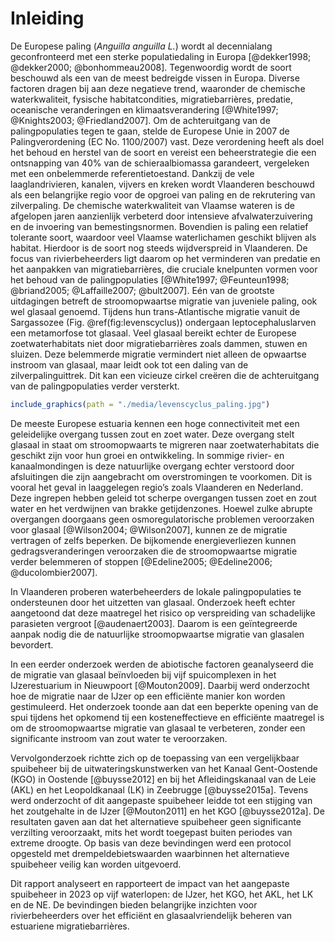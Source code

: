 <!-- hier komt de inhoudstafel bij pdf -->

\mainmatter

# Inleiding

De Europese paling (*Anguilla anguilla L.*) wordt al decennialang geconfronteerd met een sterke populatiedaling in Europa [@dekker1998; @dekker2000; @bonhommeau2008]. Tegenwoordig wordt de soort beschouwd als een van de meest bedreigde vissen in Europa. Diverse factoren dragen bij aan deze negatieve trend, waaronder de chemische waterkwaliteit, fysische habitatcondities, migratiebarrières, predatie, oceanische veranderingen en klimaatsverandering [@White1997; @Knights2003; @Friedland2007]. Om de achteruitgang van de palingpopulaties tegen te gaan, stelde de Europese Unie in 2007 de Palingverordening (EC No. 1100/2007) vast. Deze verordening heeft als doel het behoud en herstel van de soort en vereist een beheerstrategie die een ontsnapping van 40% van de schieraalbiomassa garandeert, vergeleken met een onbelemmerde referentietoestand. Dankzij de vele laaglandrivieren, kanalen, vijvers en kreken wordt Vlaanderen beschouwd als een belangrijke regio voor de opgroei van paling en de rekrutering van zilverpaling. De chemische waterkwaliteit van Vlaamse wateren is de afgelopen jaren aanzienlijk verbeterd door intensieve afvalwaterzuivering en de invoering van bemestingsnormen. Bovendien is paling een relatief tolerante soort, waardoor veel Vlaamse waterlichamen geschikt blijven als habitat. Hierdoor is de soort nog steeds wijdverspreid in Vlaanderen. De focus van rivierbeheerders ligt daarom op het verminderen van predatie en het aanpakken van migratiebarrières, die cruciale knelpunten vormen voor het behoud van de palingpopulaties [@White1997; @Feunteun1998; @briand2005; @Laffaille2007; @bult2007]. Eén van de grootste uitdagingen betreft de stroomopwaartse migratie van juveniele paling, ook wel glasaal genoemd. Tijdens hun trans-Atlantische migratie vanuit de Sargassozee (Fig. \@ref(fig:levenscyclus)) ondergaan leptocephaluslarven een metamorfose tot glasaal. Veel glasaal bereikt echter de Europese zoetwaterhabitats niet door migratiebarrières zoals dammen, stuwen en sluizen. Deze belemmerde migratie vermindert niet alleen de opwaartse instroom van glasaal, maar leidt ook tot een daling van de zilverpalinguittrek. Dit kan een vicieuze cirkel creëren die de achteruitgang van de palingpopulaties verder versterkt.

```r
include_graphics(path = "./media/levenscyclus_paling.jpg")
```

De meeste Europese estuaria kennen een hoge connectiviteit met een geleidelijke overgang tussen zout en zoet water. Deze overgang stelt glasaal in staat om stroomopwaarts te migreren naar zoetwaterhabitats die geschikt zijn voor hun groei en ontwikkeling. In sommige rivier- en kanaalmondingen is deze natuurlijke overgang echter verstoord door afsluitingen die zijn aangebracht om overstromingen te voorkomen. Dit is vooral het geval in laaggelegen regio’s zoals Vlaanderen en Nederland. Deze ingrepen hebben geleid tot scherpe overgangen tussen zoet en zout water en het verdwijnen van brakke getijdenzones. Hoewel zulke abrupte overgangen doorgaans geen osmoregulatorische problemen veroorzaken voor glasaal [@Wilson2004; @Wilson2007], kunnen ze de migratie vertragen of zelfs beperken. De bijkomende energieverliezen kunnen gedragsveranderingen veroorzaken die de stroomopwaartse migratie verder belemmeren of stoppen [@Edeline2005; @Edeline2006; @ducolombier2007].

In Vlaanderen proberen waterbeheerders de lokale palingpopulaties te ondersteunen door het uitzetten van glasaal. Onderzoek heeft echter aangetoond dat deze maatregel het risico op verspreiding van schadelijke parasieten vergroot [@audenaert2003]. Daarom is een geïntegreerde aanpak nodig die de natuurlijke stroomopwaartse migratie van glasalen bevordert.

In een eerder onderzoek werden de abiotische factoren geanalyseerd die de migratie van glasaal beïnvloeden bij vijf spuicomplexen in het IJzerestuarium in Nieuwpoort [@Mouton2009]. Daarbij werd onderzocht hoe de migratie naar de IJzer op een efficiënte manier kon worden gestimuleerd. Het onderzoek toonde aan dat een beperkte opening van de spui tijdens het opkomend tij een kosteneffectieve en efficiënte maatregel is om de stroomopwaartse migratie van glasaal te verbeteren, zonder een significante instroom van zout water te veroorzaken.

Vervolgonderzoek richtte zich op de toepassing van een vergelijkbaar spuibeheer bij de uitwateringskunstwerken van het Kanaal Gent-Oostende (KGO) in Oostende [@buysse2012] en bij het Afleidingskanaal van de Leie (AKL) en het Leopoldkanaal (LK) in Zeebrugge [@buysse2015a]. Tevens werd onderzocht of dit aangepaste spuibeheer leidde tot een stijging van het zoutgehalte in de IJzer [@Mouton2011] en het KGO [@buysse2012a]. De resultaten gaven aan dat het alternatieve spuibeheer geen significante verzilting veroorzaakt, mits het wordt toegepast buiten periodes van extreme droogte. Op basis van deze bevindingen werd een protocol opgesteld met drempeldebietswaarden waarbinnen het alternatieve spuibeheer veilig kan worden uitgevoerd.

Dit rapport analyseert en rapporteert de impact van het aangepaste spuibeheer in 2023 op vijf waterlopen: de IJzer, het KGO, het AKL, het LK en de NE. De bevindingen bieden belangrijke inzichten voor rivierbeheerders over het efficiënt en glasaalvriendelijk beheren van estuariene migratiebarrières.
